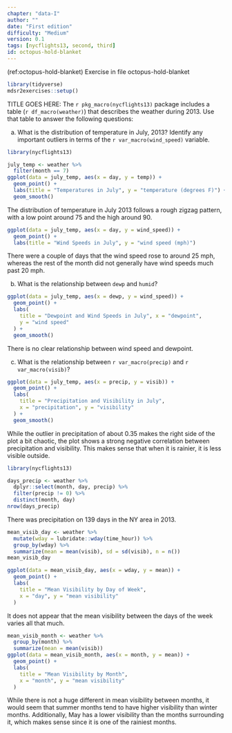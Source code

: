 ```yaml
---
chapter: "data-I"
author: ""
date: "First edition"
difficulty: "Medium"
version: 0.1
tags: [nycflights13, second, third]
id: octopus-hold-blanket 
---
```


(ref:octopus-hold-blanket) Exercise in file octopus-hold-blanket

```r
library(tidyverse)
mdsr2exercises::setup()
```

TITLE GOES HERE: The `r pkg_macro(nycflights13)` package includes a table (`r df_macro(weather)`) that describes the weather during 2013. Use that table to answer the following questions: 

a. What is the distribution of temperature in July, 2013?  Identify any important outliers in terms of the `r var_macro(wind_speed)` variable.  

<!--begin-answer-->
```r
library(nycflights13)

july_temp <- weather %>%
  filter(month == 7)
ggplot(data = july_temp, aes(x = day, y = temp)) +
  geom_point() +
  labs(title = "Temperatures in July", y = "temperature (degrees F)") +
  geom_smooth()
```

The distribution of temperature in July 2013 follows a rough zigzag pattern, with a low point around 75 and the high around 90.


```r
ggplot(data = july_temp, aes(x = day, y = wind_speed)) +
  geom_point() +
  labs(title = "Wind Speeds in July", y = "wind speed (mph)")
```

There were a couple of days that the wind speed rose to around 25 mph, whereas the rest of the month did not generally have wind speeds much past 20 mph.

<!--end-answer-->

b. What is the relationship between `dewp` and `humid`?  

<!--begin-answer-->
```r
ggplot(data = july_temp, aes(x = dewp, y = wind_speed)) +
  geom_point() +
  labs(
    title = "Dewpoint and Wind Speeds in July", x = "dewpoint",
    y = "wind speed"
  ) +
  geom_smooth()
```

There is no clear relationship between wind speed and dewpoint.

<!--end-answer-->

c. What is the relationship between `r var_macro(precip)` and `r var_macro(visib)`?

<!--begin-answer-->

```r
ggplot(data = july_temp, aes(x = precip, y = visib)) +
  geom_point() +
  labs(
    title = "Precipitation and Visibility in July",
    x = "precipitation", y = "visibility"
  ) +
  geom_smooth()
```

While the outlier in precipitation of about 0.35 makes the right side of the plot a bit chaotic, the plot shows a strong negative correlation between precipitation and visibility. This makes sense that when it is rainier, it is less visible outside.

```r
library(nycflights13)

days_precip <- weather %>%
  dplyr::select(month, day, precip) %>%
  filter(precip != 0) %>%
  distinct(month, day)
nrow(days_precip)
```

There was precipitation on 139 days in the NY area in 2013.

```r
mean_visib_day <- weather %>%
  mutate(wday = lubridate::wday(time_hour)) %>%
  group_by(wday) %>%
  summarize(mean = mean(visib), sd = sd(visib), n = n())
mean_visib_day

ggplot(data = mean_visib_day, aes(x = wday, y = mean)) +
  geom_point() +
  labs(
    title = "Mean Visibility by Day of Week",
    x = "day", y = "mean visibility"
  )
```

It does not appear that the mean visibility between the days of the week varies all that much.

```r
mean_visib_month <- weather %>%
  group_by(month) %>%
  summarize(mean = mean(visib))
ggplot(data = mean_visib_month, aes(x = month, y = mean)) +
  geom_point() +
  labs(
    title = "Mean Visibility by Month",
    x = "month", y = "mean visibility"
  )
```

While there is not a huge different in mean visibility between months, it would seem that summer months tend to have higher visibility than winter months. Additionally, May has a lower visibility than the months surrounding it, which makes sense since it is one of the rainiest months.

<!--end-answer-->

